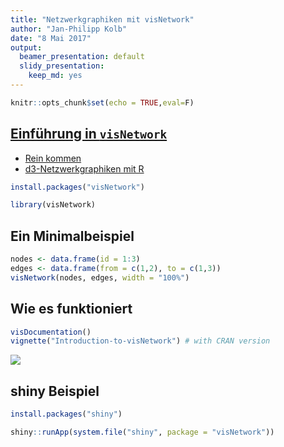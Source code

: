 ```yaml
---
title: "Netzwerkgraphiken mit visNetwork"
author: "Jan-Philipp Kolb"
date: "8 Mai 2017"
output:
  beamer_presentation: default
  slidy_presentation:
    keep_md: yes
---
```


```r
knitr::opts_chunk$set(echo = TRUE,eval=F)
```

## [Einführung in `visNetwork`](https://cran.r-project.org/web/packages/visNetwork/vignettes/Introduction-to-visNetwork.html)

- [Rein kommen](http://datastorm-open.github.io/visNetwork/)
- [d3-Netzwerkgraphiken mit R](https://www.r-bloggers.com/visualizing-with-d3-javascript-network-graphs-from-r/)

```r
install.packages("visNetwork")
```


```r
library(visNetwork)
```

## Ein Minimalbeispiel

```r
nodes <- data.frame(id = 1:3)
edges <- data.frame(from = c(1,2), to = c(1,3))
visNetwork(nodes, edges, width = "100%")
```
<!--
![](figure/VisNetMinimal.PNG)
-->

## Wie es funktioniert

```r
visDocumentation()
vignette("Introduction-to-visNetwork") # with CRAN version
```

![](figure/visjsNetworkvignette.PNG)

## shiny Beispiel

```r
install.packages("shiny")
```


```r
shiny::runApp(system.file("shiny", package = "visNetwork"))
```
